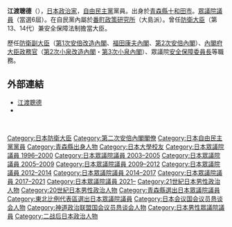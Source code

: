{{Infobox Officeholder
| name  = 江渡 聰德
| original_name = 
| native_name_lang = 
| image = Akinori Eto.jpg
| imagesize = 
| country = {{JPN}}
| office = {{JPN}}第13任[[防衛大臣|防衛大臣]]
| term_start = 2014年9月3日
| term_end = 2014年12月24日
| primeminister = [[安倍晉三|安倍晉三]]
| predecessor = [[小野寺五典|小野寺五典]]
| successor = [[中谷元|中谷元]]
| office2 = {{JPN}}[[眾議院_(日本)|眾議院議員]]
| term_start2 = 2003年11月10日
| term_end2 = 
| predecessor2 = [[津島淳|津島淳]]
| successor2 = 
|constituency2  = {{Plainlist|
* [[青森縣第2區|青森縣第2區]]（2003-2017）
* [[比例東北區|比例東北區]]（2017-2021）
* [[青森縣第1區|青森縣第1區]]（2021年至今）}} 
| term_start3 = 1996年10月21日
| term_end3 = 2000年6月2日
| predecessor3 = 新設選區
| successor3 = {{link-ja|三村申吾|三村申吾}}
|constituency3  = [[青森縣第2區|青森縣第2區]]
|birth_date = {{birth date and age|1955|10|12}}
|birth_place = {{JPN}}[[青森縣|青森縣]][[三本木市|三本木市]]（現[[十和田市|十和田市]]）
|native_place = 
|parents = 
|relatives = {{link-ja|梅宮万紗子|梅宮万紗子}}（外甥女）
|spouse = 
|party = [[自由民主黨_(日本)|自由民主黨]]
|alma_mater   = [[日本大學|日本大學]]法學部<br />日本大學大學院法學研究科
|website      = [http://www.eto-akinori.jp/  官方網站]
}}
'''江渡聰德'''（{{bd|1955年|10月12日|||Eto Akinori}}），[[日本|日本]][[政治家|政治家]]，[[自由民主黨_(日本)|自由民主黨]]黨員。出身於[[青森縣|青森縣]][[十和田市|十和田市]]。[[眾議院_(日本)|眾議院議員]]（當選6屆）。在自民黨內屬於[[番町政策研究所|番町政策研究所]]（大島派）。曾任[[防衛大臣|防衛大臣]]（第13、14代）兼安全保障法制擔當大臣。

歷任[[防衛副大臣|防衛副大臣]]（[[第1次安倍內閣_(改造)|第1次安倍改造內閣]]、[[福田康夫內閣|福田康夫內閣]]、[[第2次安倍內閣|第2次安倍內閣]]）、[[內閣府大臣政務官|內閣府大臣政務官]]（[[第2次小泉內閣_(改造)|第2次小泉改造內閣]]・[[第3次小泉內閣|第3次小泉內閣]]）、眾議院[[安全保障委員會|安全保障委員長]]等職務。

== 外部連結 ==
* [http://www.eto-akinori.jp/ 江渡聰德] {{Wayback|url=http://www.eto-akinori.jp/ |date=20210124213129 }}
* {{Twitter|ETO_Akinori}}

{{start box}}
{{s-off}}
{{Succession box
| title  = {{flagicon|JPN}} [[防衛大臣|防衛大臣]]
| years  = 第13代：2014年
| before = [[小野寺五典|小野寺五典]]
| after  = [[中谷元|中谷元]]
}}
 {{Succession box
| title  = {{flagicon|JPN}} [[防衛副大臣|防衛副大臣]]
| years  = 2007年—2008年<br />2012年—2013年
| before = [[木村隆秀|木村隆秀]]<br />[[長島昭久|長島昭久]]
| after  = [[北村誠吾|北村誠吾]]<br />[[武田良太|武田良太]]
}}
 {{Succession box
| title  = {{flagicon|JPN}} [[內閣府大臣政務官|內閣府大臣政務官]] <br /> <small>與一起[[木村勉_(政治家)|木村勉]]、[[西銘順志郎|西銘順志郎]]</small>
| years = 2004年 - 2005年
| before = [[西川公也|西川公也]]、[[森元恒雄|森元恒雄]]、[[宮腰光寬|宮腰光寬]]
| after = [[山谷惠里子|山谷惠里子]]、[[平井卓也|平井卓也]]、[[後藤田正純|後藤田正純]]
}}
{{s-par}}
{{succession box
| title  = {{Flagicon|日本}} [[安全保障委員會|眾議院安全保障委員長]]
| before = [[武田良太|武田良太]]
| years  = 2013年—
| after  = （現職）
}}
{{end box}}

{{防衛大臣}}
{{第二次安倍內閣}}

{{DEFAULTSORT:Eto Akinori}}
[[Category:日本防衛大臣|Category:日本防衛大臣]]
[[Category:第二次安倍內閣閣僚|Category:第二次安倍內閣閣僚]]
[[Category:日本自由民主黨黨員|Category:日本自由民主黨黨員]]
[[Category:青森縣出身人物|Category:青森縣出身人物]]
[[Category:日本大學校友|Category:日本大學校友]]
[[Category:日本眾議院議員_1996–2000|Category:日本眾議院議員 1996–2000]]
[[Category:日本眾議院議員_2003–2005|Category:日本眾議院議員 2003–2005]]
[[Category:日本眾議院議員_2005–2009|Category:日本眾議院議員 2005–2009]]
[[Category:日本眾議院議員_2009–2012|Category:日本眾議院議員 2009–2012]]
[[Category:日本眾議院議員_2012–2014|Category:日本眾議院議員 2012–2014]]
[[Category:日本眾議院議員_2014–2017|Category:日本眾議院議員 2014–2017]]
[[Category:日本眾議院議員_2017–2021|Category:日本眾議院議員 2017–2021]]
[[Category:日本眾議院議員_2021–|Category:日本眾議院議員 2021–]]
[[Category:21世紀日本男性政治人物|Category:21世紀日本男性政治人物]]
[[Category:20世紀日本男性政治人物|Category:20世紀日本男性政治人物]]
[[Category:青森縣選出日本眾議院議員|Category:青森縣選出日本眾議院議員]]
[[Category:東北比例代表區選出日本眾議院議員|Category:東北比例代表區選出日本眾議院議員]]
[[Category:日本会议国会议员恳谈会人物|Category:日本会议国会议员恳谈会人物]]
[[Category:神道政治联盟国会议员恳谈会人物|Category:神道政治联盟国会议员恳谈会人物]]
[[Category:日本男性眾議院議員|Category:日本男性眾議院議員]]
[[Category:二战后日本政治人物|Category:二战后日本政治人物]]